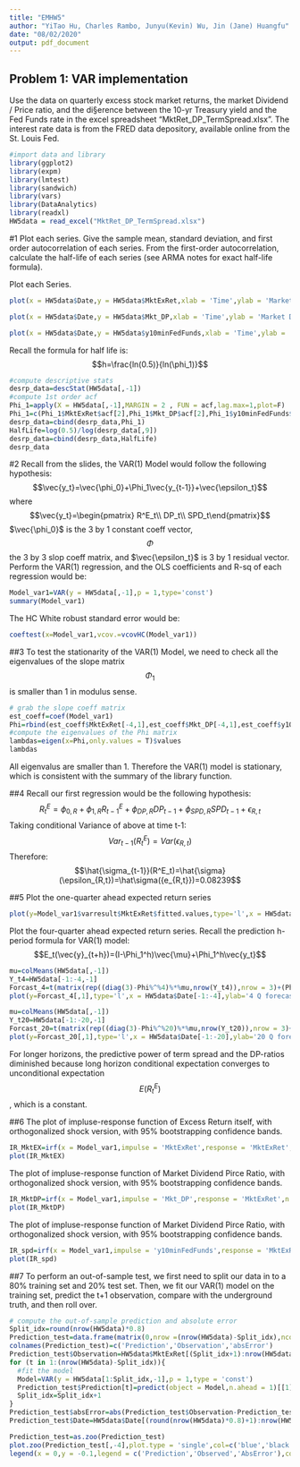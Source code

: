 ```yaml
---
title: "EMHW5"
author: "YiTao Hu, Charles Rambo, Junyu(Kevin) Wu, Jin (Jane) Huangfu"
date: "08/02/2020"
output: pdf_document
---
```


## Problem 1: VAR implementation
Use the data on quarterly excess stock market returns, the market Dividend / Price ratio, and the di§erence between the 10-yr Treasury yield and the Fed Funds rate in the excel spreadsheet "MktRet_DP_TermSpread.xlsx". The interest rate data is from the FRED data depository, available online from the St. Louis Fed.
```r
#import data and library
library(ggplot2)
library(expm)
library(lmtest)
library(sandwich)
library(vars)
library(DataAnalytics)
library(readxl)
HW5data = read_excel("MktRet_DP_TermSpread.xlsx")
```


#1
Plot each series. Give the sample mean, standard deviation, and first order autocorrelation of each series. From the first-order autocorrelation, calculate the half-life of each series (see ARMA notes for exact half-life formula).

Plot each Series.
```r
plot(x = HW5data$Date,y = HW5data$MktExRet,xlab = 'Time',ylab = 'Market Excess Return',main = 'Time Series of Market Excess Return',type = 'l')
```
```r
plot(x = HW5data$Date,y = HW5data$Mkt_DP,xlab = 'Time',ylab = 'Market Dividend/Price Ratio',main = 'Time Series of Market Dividend/Price Ratio',type = 'l')
```
```r
plot(x = HW5data$Date,y = HW5data$y10minFedFunds,xlab = 'Time',ylab = 'Term Spread (10 yr-FedFund)',main = 'Time Series of Term Spread',type = 'l')
```
Recall the formula for half life is:
$$h=\frac{ln(0.5)}{ln(\phi_1)}$$

```r
#compute descriptive stats
desrp_data=descStat(HW5data[,-1])
#compute 1st order acf
Phi_1=apply(X = HW5data[,-1],MARGIN = 2 , FUN = acf,lag.max=1,plot=F)
Phi_1=c(Phi_1$MktExRet$acf[2],Phi_1$Mkt_DP$acf[2],Phi_1$y10minFedFunds$acf[2])
desrp_data=cbind(desrp_data,Phi_1)
HalfLife=log(0.5)/log(desrp_data[,9])
desrp_data=cbind(desrp_data,HalfLife)
desrp_data
```
#2
Recall from the slides, the VAR(1) Model would follow the following hypothesis:
$$\vec{y_t}=\vec{\phi_0}+\Phi_1\vec{y_{t-1}}+\vec{\epsilon_t}$$
where $$\vec{y_t}=\begin{pmatrix} R^E_t\\ DP_t\\ SPD_t\end{pmatrix}$$
$\vec{\phi_0}$ is the 3 by 1 constant coeff vector, $$\Phi$$ the 3 by 3 slop coeff matrix, and $\vec{\epsilon_t}$ is 3 by 1 residual vector. 
Perform the VAR(1) regression, and the OLS coefficients and R-sq of each regression would be:
```r
Model_var1=VAR(y = HW5data[,-1],p = 1,type='const')
summary(Model_var1)
```
The HC White robust standard error would be:
```r
coeftest(x=Model_var1,vcov.=vcovHC(Model_var1))
```

##3
To test the stationarity of the VAR(1) Model, we need to check all the eigenvalues of the slope matrix $$\Phi_1$$ is smaller than 1 in modulus sense.
```r
# grab the slope coeff matrix
est_coeff=coef(Model_var1)
Phi=rbind(est_coeff$MktExRet[-4,1],est_coeff$Mkt_DP[-4,1],est_coeff$y10minFedFunds[-4,1])
#compute the eigenvalues of the Phi matrix
lambdas=eigen(x=Phi,only.values = T)$values
lambdas
```
All eigenvalus are smaller than 1. Therefore the VAR(1) model is stationary, which is consistent with the summary of the library function. 

##4
Recall our first regression would be the following hypothesis:
$$R^E_t=\phi_{0,R}+\phi_{1,R}R^E_{t-1}+\phi_{DP,R}DP_{t-1}+\phi_{SPD,R}SPD_{t-1}+\epsilon_{R,t}$$
Taking conditional Variance of above at time t-1:
$$Var_{t-1}(R^E_t)=Var(\epsilon_{R,t})$$
Therefore:
$$\hat{\sigma_{t-1}}(R^E_t)=\hat{\sigma}(\epsilon_{R,t})=\hat\sigma({e_{R,t}})=0.08239$$

##5
Plot the one-quarter ahead expected return series
```r
plot(y=Model_var1$varresult$MktExRet$fitted.values,type='l',x = HW5data$Date[-1],ylab='one Q forecast',xlab='Time',main='1 Q ahead forecasting')
```

Plot the four-quarter ahead expected return series.
Recall the prediction h-period formula for VAR(1) model:
$$E_t(\vec{y}_{t+h})=(I-\Phi_1^h)\vec{\mu}+\Phi_1^h\vec{y_t}$$
```r
mu=colMeans(HW5data[,-1])
Y_t4=HW5data[-1:-4,-1]
Forcast_4=t(matrix(rep((diag(3)-Phi%^%4)%*%mu,nrow(Y_t4)),nrow = 3)+(Phi%^%4)%*%t(Y_t4))
plot(y=Forcast_4[,1],type='l',x = HW5data$Date[-1:-4],ylab='4 Q forecast',xlab='Time',main='4 Q ahead forecasting')
```
```r
mu=colMeans(HW5data[,-1])
Y_t20=HW5data[-1:-20,-1]
Forcast_20=t(matrix(rep((diag(3)-Phi%^%20)%*%mu,nrow(Y_t20)),nrow = 3)+(Phi%^%20)%*%t(Y_t20))
plot(y=Forcast_20[,1],type='l',x = HW5data$Date[-1:-20],ylab='20 Q forecast',xlab='Time',main='20 Q ahead forecasting')
```
For longer horizons, the predictive power of term spread and the DP-ratios diminished because long horizon conditional expectation converges to unconditional expectation $$E(R^E_t)$$, which is a constant. 

##6
The plot of impluse-response function of Excess Return itself, with orthogonalized shock version, with 95% bootstrapping confidence bands.
```r
IR_MktEX=irf(x = Model_var1,impulse = 'MktExRet',response = 'MktExRet',n.ahead = 20,ortho = T)
plot(IR_MktEX)
```

The plot of impluse-response function of Market Dividend Pirce Ratio, with orthogonalized shock version, with 95% bootstrapping confidence bands.
```r
IR_MktDP=irf(x = Model_var1,impulse = 'Mkt_DP',response = 'MktExRet',n.ahead = 20,ortho = T)
plot(IR_MktDP)
```
The plot of impluse-response function of Market Dividend Pirce Ratio, with orthogonalized shock version, with 95% bootstrapping confidence bands.
```r
IR_spd=irf(x = Model_var1,impulse = 'y10minFedFunds',response = 'MktExRet',n.ahead = 20,ortho = T)
plot(IR_spd)
```

##7 
To perform an out-of-sample test, we first need to split our data in to a 80% training set and 20% test set. Then, we fit our VAR(1) model on the training set, predict the t+1 observation, compare with the underground truth, and then roll over.
```r
# compute the out-of-sample prediction and absolute error
Split_idx=round(nrow(HW5data)*0.8)
Prediction_test=data.frame(matrix(0,nrow =(nrow(HW5data)-Split_idx),ncol = 3))
colnames(Prediction_test)=c('Prediction','Observation','absError')
Prediction_test$Observation=HW5data$MktExRet[(Split_idx+1):nrow(HW5data)]
for (t in 1:(nrow(HW5data)-Split_idx)){
  #fit the model
  Model=VAR(y = HW5data[1:Split_idx,-1],p = 1,type = 'const')
  Prediction_test$Prediction[t]=predict(object = Model,n.ahead = 1)[[1]][[1]][1]
  Split_idx=Split_idx+1
}
Prediction_test$absError=abs(Prediction_test$Observation-Prediction_test$Prediction)
Prediction_test$Date=HW5data$Date[(round(nrow(HW5data)*0.8)+1):nrow(HW5data)]
```

```r
Prediction_test=as.zoo(Prediction_test)
plot.zoo(Prediction_test[,-4],plot.type = 'single',col=c('blue','black','red'),main = 'VAR(1) out of sample test for Excess Returns',xlab = 'Q ahead',ylab = 'PCT')
legend(x = 0,y = -0.1,legend = c('Prediction','Observed','AbsError'),col=c(3, 4, 6),fill = F)
```




